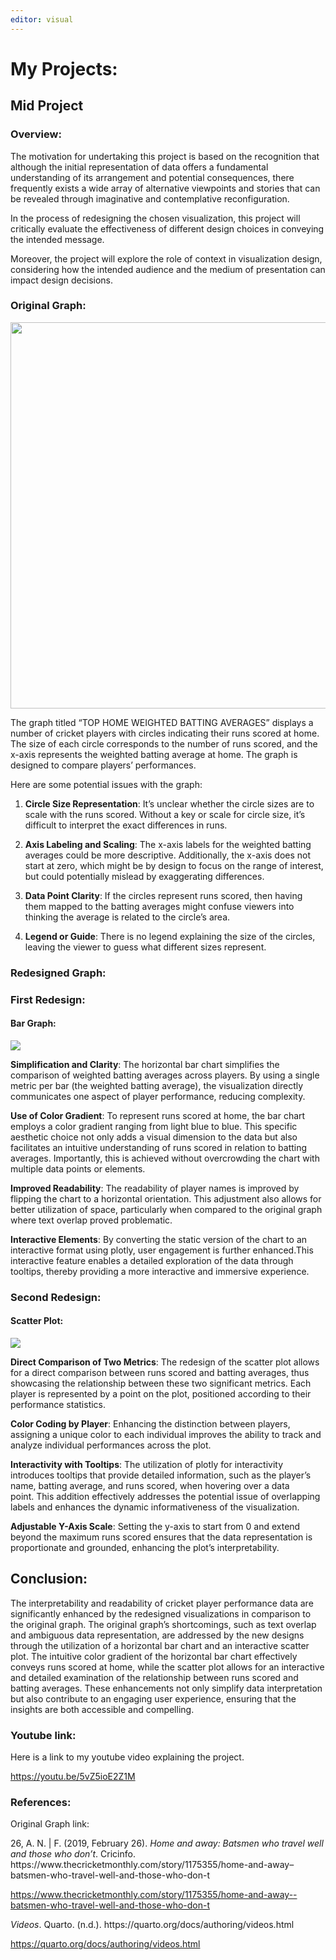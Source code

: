 ```yaml
---
editor: visual
---
```


# My Projects:

## Mid Project

### Overview:

The motivation for undertaking this project is based on the recognition that although the initial representation of data offers a fundamental understanding of its arrangement and potential consequences, there frequently exists a wide array of alternative viewpoints and stories that can be revealed through imaginative and contemplative reconfiguration.

In the process of redesigning the chosen visualization, this project will critically evaluate the effectiveness of different design choices in conveying the intended message.

Moreover, the project will explore the role of context in visualization design, considering how the intended audience and the medium of presentation can impact design decisions.

### Original Graph:

![](images/clipboard-1333314626.png){width="618"}

The graph titled "TOP HOME WEIGHTED BATTING AVERAGES" displays a number of cricket players with circles indicating their runs scored at home. The size of each circle corresponds to the number of runs scored, and the x-axis represents the weighted batting average at home. The graph is designed to compare players' performances.

Here are some potential issues with the graph:

1.  **Circle Size Representation**: It’s unclear whether the circle sizes are to scale with the runs scored. Without a key or scale for circle size, it’s difficult to interpret the exact differences in runs.

2.  **Axis Labeling and Scaling**: The x-axis labels for the weighted batting averages could be more descriptive. Additionally, the x-axis does not start at zero, which might be by design to focus on the range of interest, but could potentially mislead by exaggerating differences.

3.  **Data Point Clarity**: If the circles represent runs scored, then having them mapped to the batting averages might confuse viewers into thinking the average is related to the circle's area.

4.  **Legend or Guide**: There is no legend explaining the size of the circles, leaving the viewer to guess what different sizes represent.

### **Redesigned Graph:**

### First Redesign:

#### Bar Graph:

![](images/clipboard-885681331.png)

**Simplification and Clarity**: The horizontal bar chart simplifies the comparison of weighted batting averages across players. By using a single metric per bar (the weighted batting average), the visualization directly communicates one aspect of player performance, reducing complexity.

**Use of Color Gradient**: To represent runs scored at home, the bar chart employs a color gradient ranging from light blue to blue. This specific aesthetic choice not only adds a visual dimension to the data but also facilitates an intuitive understanding of runs scored in relation to batting averages. Importantly, this is achieved without overcrowding the chart with multiple data points or elements.

**Improved Readability**: The readability of player names is improved by flipping the chart to a horizontal orientation. This adjustment also allows for better utilization of space, particularly when compared to the original graph where text overlap proved problematic.

**Interactive Elements**: By converting the static version of the chart to an interactive format using plotly, user engagement is further enhanced.This interactive feature enables a detailed exploration of the data through tooltips, thereby providing a more interactive and immersive experience.

### **Second Redesign:**

#### Scatter Plot:

![](images/clipboard-2754139538.png)

**Direct Comparison of Two Metrics**: The redesign of the scatter plot allows for a direct comparison between runs scored and batting averages, thus showcasing the relationship between these two significant metrics. Each player is represented by a point on the plot, positioned according to their performance statistics.

**Color Coding by Player**: Enhancing the distinction between players, assigning a unique color to each individual improves the ability to track and analyze individual performances across the plot.

**Interactivity with Tooltips**: The utilization of plotly for interactivity introduces tooltips that provide detailed information, such as the player's name, batting average, and runs scored, when hovering over a data point. This addition effectively addresses the potential issue of overlapping labels and enhances the dynamic informativeness of the visualization.

**Adjustable Y-Axis Scale**: Setting the y-axis to start from 0 and extend beyond the maximum runs scored ensures that the data representation is proportionate and grounded, enhancing the plot's interpretability.

## Conclusion:

The interpretability and readability of cricket player performance data are significantly enhanced by the redesigned visualizations in comparison to the original graph. The original graph's shortcomings, such as text overlap and ambiguous data representation, are addressed by the new designs through the utilization of a horizontal bar chart and an interactive scatter plot. The intuitive color gradient of the horizontal bar chart effectively conveys runs scored at home, while the scatter plot allows for an interactive and detailed examination of the relationship between runs scored and batting averages. These enhancements not only simplify data interpretation but also contribute to an engaging user experience, ensuring that the insights are both accessible and compelling.

### Youtube link:

Here is a link to my youtube video explaining the project.

<https://youtu.be/5vZ5ioE2Z1M>

### **References:**

Original Graph link:

26, A. N. \| F. (2019, February 26). *Home and away: Batsmen who travel well and those who don’t*. Cricinfo. https://www.thecricketmonthly.com/story/1175355/home-and-away--batsmen-who-travel-well-and-those-who-don-t 

<https://www.thecricketmonthly.com/story/1175355/home-and-away--batsmen-who-travel-well-and-those-who-don-t>

*Videos*. Quarto. (n.d.). https://quarto.org/docs/authoring/videos.html 

<https://quarto.org/docs/authoring/videos.html>
